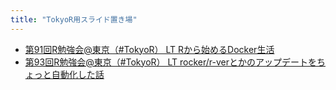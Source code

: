 ```yaml
---
title: "TokyoR用スライド置き場"
---
```


- [第91回R勉強会@東京（#TokyoR） LT Rから始めるDocker生活](./tokyor_91lt_docker.html)
- [第93回R勉強会@東京（#TokyoR） LT rocker/r-verとかのアップデートをちょっと自動化した話](./tokyor_93lt_rocker.html)
